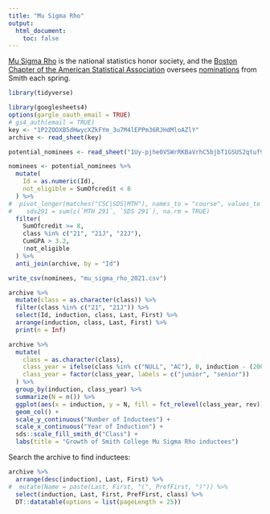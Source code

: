 ```yaml
---
title: "Mu Sigma Rho"
output:
  html_document:
    toc: false
---
```


[Mu Sigma Rho](http://www.stat.purdue.edu/~mccabe/msr/) is the national statistics honor society, and the [Boston Chapter of the American Statistical Association](https://community.amstat.org/bostonchapter/home) oversees [nominations](http://www.colby.edu/musigmarho/) from Smith each spring.


```r
library(tidyverse)
```

```r
library(googlesheets4)
options(gargle_oauth_email = TRUE)
# gs4_auth(email = TRUE)
key <- "1P2ZOOXB5dHwycXZkFYm_3u7M4lEPPm36RJHdMloAZlY"
archive <- read_sheet(key)
```

```r
potential_nominees <- read_sheet("1Uy-pjhe0VSWrRKBaVrhC5bjbT1GSUS2qtuf9Eth3e_c")

nominees <- potential_nominees %>%
  mutate(
    Id = as.numeric(Id),
    not_eligible = SumOfcredit < 8
  ) %>%
#  pivot_longer(matches("CSC|SDS|MTH"), names_to = "course", values_to = "taken")
#    sds291 = sum(c(`MTH 291`, `SDS 291`), na.rm = TRUE)
  filter(
    SumOfcredit >= 8, 
    class %in% c("21", "21J", "22J"),
    CumGPA > 3.2,
    !not_eligible
  ) %>%
  anti_join(archive, by = "Id")

write_csv(nominees, "mu_sigma_rho_2021.csv")
```

```r
archive %>%
  mutate(class = as.character(class)) %>%
  filter(class %in% c("21", "21J")) %>%
  select(Id, induction, class, Last, First) %>%
  arrange(induction, class, Last, First) %>%
  print(n = Inf)
```


```r
archive %>%
  mutate(
    class = as.character(class),
    class_year = ifelse(class %in% c("NULL", "AC"), 0, induction - (2000 + parse_number(class))),
    class_year = factor(class_year, labels = c("junior", "senior"))
  ) %>%
  group_by(induction, class_year) %>%
  summarize(N = n()) %>%
  ggplot(aes(x = induction, y = N, fill = fct_relevel(class_year, rev))) +
  geom_col() +
  scale_y_continuous("Number of Inductees") + 
  scale_x_continuous("Year of Induction") + 
  sds::scale_fill_smith_d("Class") + 
  labs(title = "Growth of Smith College Mu Sigma Rho inductees")
```

Search the archive to find inductees:

```r
archive %>%
  arrange(desc(induction), Last, First) %>%
#  mutate(Name = paste(Last, First, "(", PrefFirst, ")")) %>%
  select(induction, Last, First, PrefFirst, class) %>%
  DT::datatable(options = list(pageLength = 25))
```

